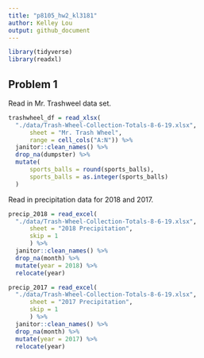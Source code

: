 ```yaml
---
title: "p8105_hw2_kl3181"
author: Kelley Lou
output: github_document
---
```


```r
library(tidyverse)
library(readxl)
```

## Problem 1
Read in Mr. Trashweel data set.
```r
trashwheel_df = read_xlsx(
  "./data/Trash-Wheel-Collection-Totals-8-6-19.xlsx",
      sheet = "Mr. Trash Wheel",
      range = cell_cols("A:N")) %>%
  janitor::clean_names() %>%
  drop_na(dumpster) %>% 
  mutate(
      sports_balls = round(sports_balls),
      sports_balls = as.integer(sports_balls)
  )
```

Read in precipitation data for 2018 and 2017. 
```r
precip_2018 = read_excel(
  "./data/Trash-Wheel-Collection-Totals-8-6-19.xlsx",
      sheet = "2018 Precipitation", 
      skip = 1
      ) %>%
  janitor::clean_names() %>%
  drop_na(month) %>%
  mutate(year = 2018) %>%
  relocate(year)

precip_2017 = read_excel(
  "./data/Trash-Wheel-Collection-Totals-8-6-19.xlsx",
      sheet = "2017 Precipitation",
      skip = 1
      ) %>%
  janitor::clean_names() %>%
  drop_na(month) %>%
  mutate(year = 2017) %>%
  relocate(year)
```


